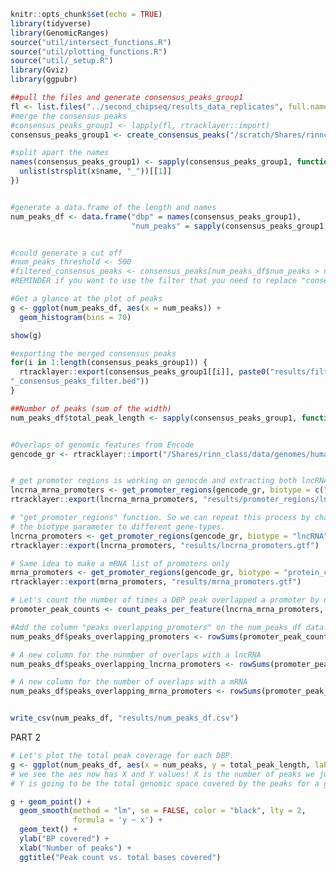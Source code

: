 ```r
knitr::opts_chunk$set(echo = TRUE)
library(tidyverse)
library(GenomicRanges)
source("util/intersect_functions.R")
source("util/plotting_functions.R")
source("util/_setup.R")
library(Gviz)
library(ggpubr)
```

```r

##pull the files and generate consensus_peaks_group1
fl <- list.files("../second_chipseq/results_data_replicates", full.names=TRUE)
#merge the consensus peaks
#consensus_peaks_group1 <- lapply(fl, rtracklayer::import)
consensus_peaks_group1 <- create_consensus_peaks("/scratch/Shares/rinnclass/Chelsea/second_chipseq/results_data_replicates")

#split apart the names
names(consensus_peaks_group1) <- sapply(consensus_peaks_group1, function(x){
  unlist(strsplit(x$name, "_"))[[1]]
})


#generate a data.frame of the length and names
num_peaks_df <- data.frame("dbp" = names(consensus_peaks_group1),
                           "num_peaks" = sapply(consensus_peaks_group1, length))


#could generate a cut off
#num_peaks_threshold <- 500
#filtered_consensus_peaks <- consensus_peaks[num_peaks_df$num_peaks > num_peaks_threshold]
#REMINDER if you want to use the filter that you need to replace "consensus_peaks_group1" with filtered_consensus_peaks

#Get a glance at the plot of peaks
g <- ggplot(num_peaks_df, aes(x = num_peaks)) + 
  geom_histogram(bins = 70)

show(g)


```

```r
#exporting the merged consensus peaks
for(i in 1:length(consensus_peaks_group1)) {
  rtracklayer::export(consensus_peaks_group1[[i]], paste0("results/filtered_peaks_group1/", names(consensus_peaks_group1)[i], 
"_consensus_peaks_filter.bed"))
}

##Number of peaks (sum of the width)
num_peaks_df$total_peak_length <- sapply(consensus_peaks_group1, function(x) sum(width(x)))


#Overlaps of genomic features from Encode
gencode_gr <- rtracklayer::import("/Shares/rinn_class/data/genomes/human/gencode/v32/gencode.v32.annotation.gtf")


# get promoter regions is working on genocde and extracting both lncRNA and mRNA    # promoters
lncrna_mrna_promoters <- get_promoter_regions(gencode_gr, biotype = c("lncRNA", "protein_coding"))
rtracklayer::export(lncrna_mrna_promoters, "results/promoter_regions/lncrna_mrna_promoters.gtf")

# "get_promoter_regions" function. So we can repeat this process by changing
# the biotype parameter to different gene-types.
lncrna_promoters <- get_promoter_regions(gencode_gr, biotype = "lncRNA")
rtracklayer::export(lncrna_promoters, "results/lncrna_promoters.gtf")

# Same idea to make a mRNA list of promoters only
mrna_promoters <- get_promoter_regions(gencode_gr, biotype = "protein_coding")
rtracklayer::export(mrna_promoters, "results/mrna_promoters.gtf")

```

```r

# Let's count the number of times a DBP peak overlapped a promoter by using the "count_peaks_per_feature" function
promoter_peak_counts <- count_peaks_per_feature(lncrna_mrna_promoters, consensus_peaks_group1, type = "counts")

#Add the column "peaks overlapping_promoters" on the num_peaks_df data.frame
num_peaks_df$peaks_overlapping_promoters <- rowSums(promoter_peak_counts)

# A new column for the nunmber of overlaps with a lncRNA
num_peaks_df$peaks_overlapping_lncrna_promoters <- rowSums(promoter_peak_counts[,lncrna_promoters$gene_id])

# A new column for the number of overlaps with a mRNA
num_peaks_df$peaks_overlapping_mrna_promoters <- rowSums(promoter_peak_counts[,mrna_promoters$gene_id])


write_csv(num_peaks_df, "results/num_peaks_df.csv")

```

PART 2

```r
# Let's plot the total peak coverage for each DBP.
g <- ggplot(num_peaks_df, aes(x = num_peaks, y = total_peak_length, label = dbp))
# we see the aes now has X and Y values! X is the number of peaks we just plotted.
# Y is going to be the total genomic space covered by the peaks for a given DBP.

g + geom_point() + 
  geom_smooth(method = "lm", se = FALSE, color = "black", lty = 2,
              formula = 'y ~ x') +
  geom_text() +
  ylab("BP covered") +
  xlab("Number of peaks") +
  ggtitle("Peak count vs. total bases covered")



```
